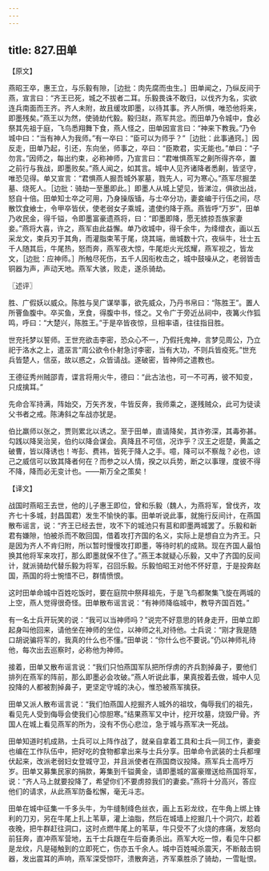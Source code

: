 ```yaml
---
---
---
```

title: 827.田单
---



【原文】

燕昭王卒，惠王立，与乐毅有隙，［边批：肉先腐而虫生。］田单闻之，乃纵反间于燕，宣言曰：“齐王已死，城之不拔者二耳。乐毅畏诛不敢归，以伐齐为名，实欲连兵南面而王齐。齐人未附，故且缓攻即墨，以待其事。齐人所惧，唯恐他将来，即墨残矣。”燕王以为然，使骑劫代毅。毅归赵，燕军共忿。而田单乃令城中，食必祭其先祖于庭，飞鸟悉翔舞下食，燕人怪之，田单因宣言曰：“神来下教我。”乃令城中曰：“当有神人为我师。”有一卒曰：“臣可以为师乎？”［边批：此事通窍。］因反走，田单乃起，引还，东向坐，师事之，卒曰：“臣欺君，实无能也。”单曰：“子勿言。”因师之，每出约束，必称神师，乃宣言曰：“君唯惧燕军之劓所得齐卒，置之前行与我战，即墨败矣。”燕人闻之，如其言。城中人见齐诸降者悉劓，皆坚守，唯恐见得。单又宣言：“君惧燕人掘吾城外冢墓，戮先人，可为寒心。”燕军尽掘垄墓、烧死人。［边批：骑劫一至墨即此。］即墨人从城上望见，皆涕泣，俱欲出战，怒自十倍。田单知士卒之可用，乃身操版锸，与士卒分功，妻妾编于行伍之间，尽散饮食飨士，令甲卒皆伏，使老弱女子乘城，遣使约降于燕。燕皆呼“万岁”，田单乃收民金，得千镒，令即墨富豪遗燕将，曰：“即墨即降，愿无掳掠吾族家妻妾。”燕将大喜，许之，燕军由此益懈。单乃收城中，得千余牛，为绛缯衣，画以五采龙文，束兵刃于其角，而灌脂束苇于尾，烧其端，凿城数十穴，夜纵牛，壮士五千人随其后，牛尾热，怒而奔，燕军夜大惊，牛尾炬火光炫耀，燕军视之，皆龙文，［边批：应神师。］所触尽死伤，五千人因衔枚击之，城中鼓噪从之，老弱皆击铜器为声，声动天地。燕军大骇，败走，遂杀骑劫。

〖述评〗

胜、广假妖以威众。陈胜与吴广谋举事，欲先威众，乃丹书帛曰：“陈胜王”。置人所罾鱼腹中。卒买鱼，烹食，得腹中书，怪之。又令广于旁近丛祠中，夜篝火作狐鸣，呼曰：“大楚兴，陈胜王。”于是卒皆夜惊，旦相率语，往往指目胜。

世充托梦以誓师。王世充欲击李密，恐众心不一，乃假托鬼神，言梦见周公，乃立祀于洛水之上，遣巫言“周公欲令仆射急讨李密，当有大功，不则兵皆疫死。”世充兵皆楚人，信巫，故以惑之，众皆请战。遂破密，皆神师之遣教也。

王德征秀州贼邵青，谍言将用火牛，德曰：“此古法也，可一不可再，彼不知变，只成擒耳。”

先命合军持满，阵始交，万矢齐发，牛皆反奔，我师乘之，遂残贼众，此可为徒读父书者之戒。陈涛斜之车战亦犹是。

伯比羸师以张之，贾则累北以诱之。至于田单，直请降矣，其诈弥深，其毒弥甚。勾践以降吴治吴，伯约以降会谋会。真降且不可信，况诈乎？汉王之诳楚，黄盖之破曹，皆以降诱也！岑彭、费祎，皆死于降人之手。噫，降可以不察哉？必也，谅己之威信可以致其降者何在？而参之以人情，揆之以兵势，断之以事理，度彼不得不降，降而必无变计也。——斯万全之策矣！

【译文】

战国时燕昭王去世，他的儿子惠王即位，曾和乐毅（魏人，为燕将军，曾伐齐，攻齐七十多城，封昌国君）发生不愉快的事。田单听说此事，就施行反间计，在燕国散布谣言，说：“齐王已经去世，攻不下的城池只有莒和即墨两城罢了。乐毅和新君有嫌隙，怕被杀而不敢回国，借着攻打齐国的名义，实际上是想自立为齐王。只是因为齐人不肯归附，所以暂时慢慢攻打即墨，等待时机的成熟。现在齐国人最怕换其他将军来攻打，那么即墨就保不住了。”燕王本就疑心乐毅，又中了齐国的反间计，就派骑劫代替乐毅为将军，召回乐毅。乐毅怕昭王对他不怀好意，于是投奔赵国，燕国的将士惋惜不已，群情愤恨。

这时田单命城中百姓吃饭时，要在庭院中祭拜祖先，于是飞鸟都聚集飞旋在两城的上空，燕人觉得很奇怪。田单散布谣言说：“有神师降临城中，教导齐国百姓。”

有一名士兵开玩笑的说：“我可以当神师吗？”说完不好意思的转身走开，田单立即起身叫他回来，请他坐在神师的坐位，以神师之礼对待他。士兵说：“刚才我是随口胡说骗将军的，我真的什么也不懂。”田单说：“你什么也不要说。”仍以神师礼待他，每次出去巡察时，必称他为神师。

接着，田单又散布谣言说：“我们只怕燕国军队把所俘虏的齐兵割掉鼻子，要他们排列在燕军的阵前，那么即墨必会攻破。”燕人听说此事，果真按着去做，城中人见投降的人都被割掉鼻子，更坚定守城的决心，惟恐被燕军擒获。

田单又派人散布谣言说：“我们怕燕国人挖掘齐人城外的祖坟，侮辱我们的祖先，看见先人受到侮辱会使我们心惊胆寒。”结果燕军又中计，挖开坟墓，烧毁尸骨。齐国人在城上看见燕军的所为，没有不伤心悲泣，急于城与燕军决一死战。

田单知道时机成熟，士兵可以上阵作战了，就亲自拿着工具和士兵一同工作，妻妾也编在工作队伍中，把好吃的食物都拿出来与士兵分享。田单命令武装的士兵都埋伏起来，改派老弱妇女登城守卫，并且派使者在燕国商议投降。燕军兵士高呼万岁。田单又募集民家的捐款，筹集到千镒黄金，请即墨城的富豪赠送给燕国将军，说：“齐人马上就要投降了，希望你们不要虏掠我们的妻妾。”燕将十分高兴，答应他们的请求，从此燕军防备松懈，毫无斗志。

田单在城中征集一千多头牛，为牛缝制绛色丝衣，画上五彩龙纹，在牛角上绑上锋利的刀刃，另在牛尾上扎上苇草，灌上油脂，然后在城墙上挖掘几十个洞穴，趁着夜晚，把牛群赶往洞口，这时点燃牛尾上的苇草，牛只受不了火烧的疼痛，发怒向前狂奔，直冲燕军营地，五千士兵跟在牛后奋勇杀出。燕军大吃一惊，看见牛只都是龙纹，凡是碰触到的立即死亡，伤亦五千余人。城中百姓喊杀震天，不断敲击铜器，发出震耳的声响，燕军深受惊吓，溃散奔逃，齐军乘胜杀了骑劫，一雪耻恨。